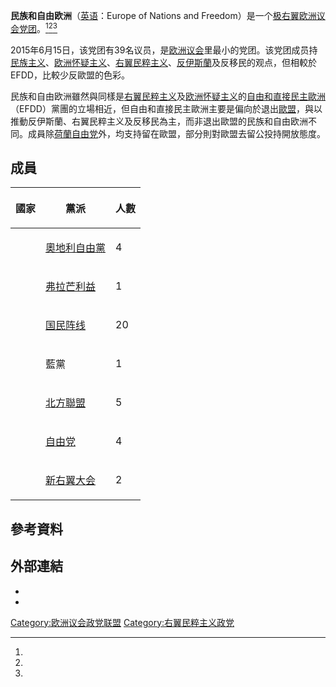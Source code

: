 {{expand|time=2018-07-08}}
{{Infobox European Parliament group
| title        = 民族和自由歐洲
| image        = 
| imagesize    = 240px
| imagecaption =
| from         = 2015年6月15日
| to           = 2019年6月13日
| precededby   =
| succeededby  = [[認同與民主|認同與民主]]
| englishabbr  = ENF
| frenchabbr   = ENL
| europarties  = [[争取民族和自由欧洲运动|争取民族和自由欧洲运动]]
| ideology     = [[反伊斯蘭|反伊斯蘭]]<br>[[反移民|反移民]]<ref name=dm/><br>[[歐洲懷疑主義|歐洲懷疑主義]]<ref name=dm>{{cite news |url=http://www.dailymail.co.uk/news/article-3126714/Expelled-UKIP-MEP-agrees-join-eurosceptic-group-set-European-Parliament-France-s-Marine-Le-Pen.html |location=London |work=Daily Mail |title=Expelled UKIP MEP 'agrees to join' eurosceptic group |date=16 June 2015 |accessdate=2018-04-12 |archive-date=2016-03-04 |archive-url=https://web.archive.org/web/20160304102938/http://www.dailymail.co.uk/news/article-3126714/Expelled-UKIP-MEP-agrees-join-eurosceptic-group-set-European-Parliament-France-s-Marine-Le-Pen.html |dead-url=no }}</ref><br>[[民族主義|民族主義]]<ref>{{cite news | url=http://www.bbc.co.uk/news/blogs-eu-33157127 | work=BBC News | title=Le Pen finds common cause with Europe's nationalists | date=16 June 2015 | accessdate=2018-04-12 | archive-date=2017-11-26 | archive-url=https://web.archive.org/web/20171126200346/http://www.bbc.co.uk/news/blogs-eu-33157127 | dead-url=no }}</ref><ref name="#1">[http://www.dw.com/en/eus-right-wing-enf-faction-unites-to-fight-for-patriotism-sovereignty-and-identity/a-37224232 EU's right-wing ENF faction unites to fight for 'patriotism, sovereignty and identity'] {{Wayback|url=http://www.dw.com/en/eus-right-wing-enf-faction-unites-to-fight-for-patriotism-sovereignty-and-identity/a-37224232 |date=20170123020052 }}. Deutsche Welle. Published 21 January 2017. Retrieved 22 January 2017.</ref><ref name="#2">[http://www.bbc.co.uk/news/world-europe-38705176 Marine Le Pen hails patriotism as the policy of the future] {{Wayback|url=http://www.bbc.co.uk/news/world-europe-38705176 |date=20170124004544 }}. BBC News. Published 21 January 2017. Retrieved 22 January 2017.</ref><ref name="#3">[https://www.ft.com/content/d712b906-dff2-11e6-8405-9e5580d6e5fb Europe’s top rightwing politicians gather in Koblenz] {{Wayback|url=https://www.ft.com/content/d712b906-dff2-11e6-8405-9e5580d6e5fb |date=20170122051008 }}. Financial Times. Published 21 January 2017. Retrieved 22 January 2017.</ref><br>[[右派民粹主義|右派民粹主義]]<ref>{{cite web |author=Tobias Gerhard Schminke |url=http://www.treffpunkteuropa.de/instabile-rechtsfraktion-im-eu-parlament |title=Instabile Rechtsfraktion im EU-Parlament – Treffpunkt Europa | europäisch, politisch, kritisch |publisher=Treffpunkteuropa.de |date= |accessdate=2015-11-04 |archive-date=2015-06-30 |archive-url=https://web.archive.org/web/20150630234740/http://www.treffpunkteuropa.de/instabile-rechtsfraktion-im-eu-parlament |dead-url=yes }}</ref><ref>[https://www.washingtonpost.com/world/europe/europes-right-wing-populist-leaders-to-confer-in-germany/2017/01/19/356a056e-dd95-11e6-8902-610fe486791c_story.html Europe’s right-wing populist leaders to confer in Germany] {{Wayback|url=https://www.washingtonpost.com/world/europe/europes-right-wing-populist-leaders-to-confer-in-germany/2017/01/19/356a056e-dd95-11e6-8902-610fe486791c_story.html |date=20170124150910 }}. The Washington Post. Published 19 January 2017. Retrieved 22 January 2017.</ref>
| position  = [[極右翼|極右翼]]<ref>{{cite web |title=France's Le Pen announces far-right bloc of anti-EU MEPs |url=http://www.bbc.com/news/world-europe-33147247 |website=BBC News |accessdate=2015-07-09 |date=16 June 2015 |archive-date=2015-06-18 |archive-url=https://web.archive.org/web/20150618183237/http://www.bbc.com/news/world-europe-33147247 |dead-url=no }}</ref><ref>{{cite news |last1=Samuel |first1=Henry |last2=Holehouse |first2=Matthew |title=Marine Le Pen forms far-Right group in European Parliament |url=https://www.telegraph.co.uk/news/worldnews/europe/france/11678565/Marine-Le-Pen-forms-far-Right-group-in-European-Parliament.html |accessdate=2015-07-08 |work=[[每日电讯报|每日电讯报]] |date=16 June 2015 |location=London |archive-date=2015-07-09 |archive-url=https://web.archive.org/web/20150709014223/http://www.telegraph.co.uk/news/worldnews/europe/france/11678565/Marine-Le-Pen-forms-far-Right-group-in-European-Parliament.html |dead-url=no }}</ref><ref name=euobs>{{cite web |last1=Rettman |first1=Andrew |title=Far-right parties form group in EU parliament |url=https://euobserver.com/political/129129 |website=EU Observer |accessdate=2015-07-09 |date=15 June 2015 |archive-date=2015-06-26 |archive-url=https://web.archive.org/web/20150626103655/https://euobserver.com/political/129129 |dead-url=yes }}</ref><ref>{{cite web |url=https://www.theparliamentmagazine.eu/articles/news/far-right-meps-form-eu-parliamentary-group |title=Far right MEPs form EU parliamentary group | The Parliament Magazine |publisher=Theparliamentmagazine.eu |date= |accessdate=2015-11-04 |archive-url=https://web.archive.org/web/20151226114457/https://www.theparliamentmagazine.eu/articles/news/far-right-meps-form-eu-parliamentary-group |archive-date=2015-12-26 |dead-url=yes }}</ref>
| chairs       = [[Nicolas_Bay|Nicolas Bay]]<br>[[Marcel_de_Graaff|Marcel de Graaff]]
| meps         = {{Composition bar|35|751|hex=blue}}
| website      = {{URL|www.enfgroup-ep.eu/}}
}}
'''民族和自由欧洲'''（[[英语|英语]]：Europe of Nations and Freedom）是一个[[极右翼|极右翼]][[欧洲议会党团|欧洲议会党团]]。<ref name="#1"/><ref name="#2"/><ref name="#3"/>

2015年6月15日，该党团有39名议员，是[[欧洲议会|欧洲议会]]里最小的党团。该党团成员持[[民族主义|民族主义]]、[[欧洲怀疑主义|欧洲怀疑主义]]、[[右翼民粹主义|右翼民粹主义]]、[[反伊斯蘭|反伊斯蘭]]及反移民的观点，但相較於EFDD，比較少反歐盟的色彩。

民族和自由欧洲雖然與同樣是[[右翼民粹主义|右翼民粹主义]]及[[欧洲怀疑主义|欧洲怀疑主义]]的[[自由和直接民主歐洲|自由和直接民主歐洲]]（EFDD）黨團的立場相近，但自由和直接民主歐洲主要是偏向於退出[[歐盟|歐盟]]，與以推動反伊斯蘭、右翼民粹主义及反移民為主，而非退出歐盟的民族和自由欧洲不同。成員除[[荷蘭|荷蘭]][[自由党_(荷兰)|自由党]]外，均支持留在歐盟，部分則對歐盟去留公投持開放態度。

== 成員 ==
{| class="wikitable"
|-
! 國家 !! 黨派 !! 人數
|-
| {{AUT}} || [[奧地利自由黨|奧地利自由黨]] || 4
|-
| {{BEL}} || [[弗拉芒利益|弗拉芒利益]] || 1
|-
| {{FRA}} || [[国民阵线_(法国)|国民阵线]] || 20
|-
| {{DEU}} || 藍黨 || 1
|-
| {{ITA}} || [[北方聯盟_(意大利)|北方聯盟]] || 5
|-
| {{NLD}} || [[自由党_(荷兰)|自由党]] || 4
|-
| {{POL}} || [[新右翼大会|新右翼大会]] || 2
|}

== 參考資料 ==
{{reflist}}

== 外部連結 ==
* {{cite web|url=http://www.europarl.europa.eu/meps/en/search.html?politicalGroup=4907|title=Europe of Nations and Freedom|publisher=[[European_Parliament|European Parliament]]|website=europarl.europa.eu|accessdate=2015-06-17|archive-date=2015-06-21|archive-url=https://web.archive.org/web/20150621213336/http://www.europarl.europa.eu/meps/en/search.html?politicalGroup=4907|dead-url=no}}
* {{Official website}}

{{欧洲议会党团}}

[[Category:欧洲议会政党联盟|Category:欧洲议会政党联盟]]
[[Category:右翼民粹主义政党|Category:右翼民粹主义政党]]